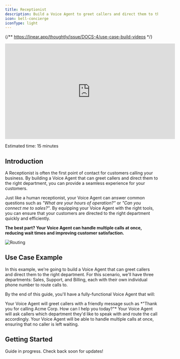 ```yaml
---
title: Receptionist
description: Build a Voice Agent to greet callers and direct them to the right department
icon: bell-concierge
iconType: light
---
```


{/** https://linear.app/thoughtly/issue/DOCS-4/use-case-build-videos */}

<Frame caption="Building your first Voice Agent">
	<iframe width="560" height="315" src="https://www.youtube.com/embed/bQ1X7ZhRcOw?si=CDpNyv2yfWsCjQ_a" title="YouTube video player" frameborder="0" allow="accelerometer; autoplay; clipboard-write; encrypted-media; gyroscope; picture-in-picture; web-share" referrerpolicy="strict-origin-when-cross-origin" allowfullscreen></iframe>
</Frame>

<Icon icon="clock" iconType="light" /> Estimated time: 15 minutes

## Introduction

A Receptionist is often the first point of contact for customers calling your business. By building a Voice Agent that can greet callers and direct them to the right department, you can provide a seamless experience for your customers.

Just like a human receptionist, your Voice Agent can answer common questions such as *"What are your hours of operation?"* or *"Can you connect me to sales?"*. By equipping your Voice Agent with the right tools, you can ensure that your customers are directed to the right department quickly and efficiently.

**The best part? Your Voice Agent can handle multiple calls at once, reducing wait times and improving customer satisfaction.**

![Routing](/images/hero/routing.png)

## Use Case Example

In this example, we're going to build a Voice Agent that can greet callers and direct them to the right department. For this scenario, we'll have three departments: Sales, Support, and Billing, each with their own individual phone number to route calls to.

By the end of this guide, you'll have a fully-functional Voice Agent that will:

<Steps>
    <Step title="Greet callers">
        Your Voice Agent will greet callers with a friendly message such as *"Thank you for calling Acme Corp. How can I help you today?"*
    </Step>
    <Step title="Direct callers to the right department">
        Your Voice Agent will ask callers which department they'd like to speak with and route the call accordingly.
    </Step>
    <Step title="Handle multiple calls at once">
        Your Voice Agent will be able to handle multiple calls at once, ensuring that no caller is left waiting.
    </Step>
</Steps>

## Getting Started

<Info>Guide in progress. Check back soon for updates!</Info>
